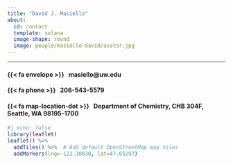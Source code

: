 ```yaml
---
title: "David J. Masiello"
about: 
  id: contact
  template: solana
  image-shape: round
  image: people/masiello-david/avatar.jpg
---
```



<hr>


:::{#contact}

#### {{< fa envelope >}} &nbsp; masiello@uw.edu

#### {{< fa phone >}} &nbsp; 206-543-5579

#### {{< fa map-location-dot >}} &nbsp; Department of Chemistry, CHB 304F, Seattle, WA 98195-1700


:::

```r
#| echo: false
library(leaflet)
leaflet() %>%
  addTiles() %>%  # Add default OpenStreetMap map tiles
  addMarkers(lng=-122.30830, lat=47.65297)
```

